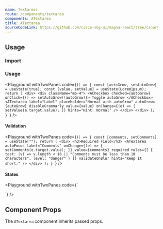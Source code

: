 ```yaml
---
name: Textareas
route: /components/textarea
components: ATextarea
title: ATextarea
sourceCodeLink: https://github.com/cisco-sbg-ui/magna-react/tree/canary/framework/components/ATextarea
---
```


## Usage

### Import

<ComponentImport components="ATextarea" />

### Usage

<Playground
  withTwoPanes
  code={`() => {
  const [autoGrow, setAutoGrow] = useState(true);
  const [value, setValue] = useState(LoremIpsum);
  return (
    <div>
      <div className="mb-4">
        <ACheckbox checked={autoGrow} onClick={() => setAutoGrow(!autoGrow)}>
          Toggle autoGrow
        </ACheckbox>
        <ATextarea
          label="Label"
          placeholder="Normal with autoGrow"
          autoGrow={autoGrow}
          disableGrammarly
          value={value}
          onChange={(e) => {
            setValue(e.target.value);
          }}
          hints="Hint: Normal"
        />
      </div>
    </div>
  );
}
`}
/>

#### Validation

<Playground
  withTwoPanes
  code={`() => {
  const [comments, setComments] = useState("");
  return (
    <div>
      <h3>Required Field</h3>
      <ATextarea
        autoFocus
        label="Comments"
        onChange={(e) => {
          setComments(e.target.value);
        }}
        value={comments}
        required
        rules={[
          {
            test: (v) =>
              v.length < 10 || "Comments must be less than 10 characters",
            level: "danger"
          }
        ]}
        validateOnBlur
        hints="Keep it short."
      />
    </div>
  );
}
`}
/>

#### States

<Playground
  withTwoPanes
  code={`<div>
  <div className="mb-4">
    <ATextarea label="Label" placeholder="Default" hints="Hint: Default" />
  </div>
  <div className="mb-4">
    <ATextarea
      label="Label"
      placeholder="Disabled"
      disabled
      hints="Hint: Disabled"
    />
  </div>
  <div className="mb-4">
    <ATextarea
      label="Label"
      placeholder="Read-only State"
      readOnly
      hints="Hint: Read-only"
    />
  </div>
  <div className="mb-4">
    <ATextarea
      label="Label"
      validationState="warning"
      placeholder="Warning State"
      hints="Hint: Warning"
    />
  </div>
  <div className="mb-4">
    <ATextarea
      label="Label"
      validationState="danger"
      placeholder="Danger State"
      hints="Hint: Danger"
    />
  </div>
</div>
`}
/>

## Component Props

The `ATextarea` component inherits passed props.

<Props of="ATextarea" />
